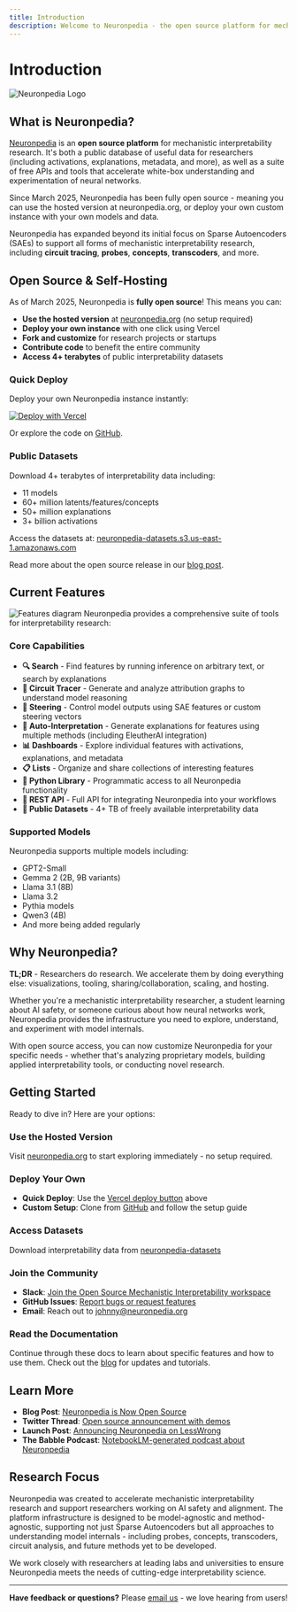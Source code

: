 ```yaml
---
title: Introduction
description: Welcome to Neuronpedia - the open source platform for mechanistic interpretability research
---
```


# Introduction

![Neuronpedia Logo](https://private-user-images.githubusercontent.com/1042066/418222108-9bcea0bf-4fa9-401d-bb7a-d031a4d12636.gif)

## What is Neuronpedia?

[Neuronpedia](https://neuronpedia.org) is an **open source platform** for mechanistic interpretability research. It's both a public database of useful data for researchers (including activations, explanations, metadata, and more), as well as a suite of free APIs and tools that accelerate white-box understanding and experimentation of neural networks.

Since March 2025, Neuronpedia has been fully open source - meaning you can use the hosted version at neuronpedia.org, or deploy your own custom instance with your own models and data.

Neuronpedia has expanded beyond its initial focus on Sparse Autoencoders (SAEs) to support all forms of mechanistic interpretability research, including **circuit tracing**, **probes**, **concepts**, **transcoders**, and more.

## Open Source & Self-Hosting

As of March 2025, Neuronpedia is **fully open source**! This means you can:

- **Use the hosted version** at [neuronpedia.org](https://neuronpedia.org) (no setup required)
- **Deploy your own instance** with one click using Vercel
- **Fork and customize** for research projects or startups
- **Contribute code** to benefit the entire community
- **Access 4+ terabytes** of public interpretability datasets

### Quick Deploy

Deploy your own Neuronpedia instance instantly:

[![Deploy with Vercel](https://vercel.com/button)](https://vercel.com/new/clone?repository-url=https%3A%2F%2Fgithub.com%2Fhijohnnylin%2Fneuronpedia&env=NEXT_PUBLIC_SITE_NAME_VERCEL_DEPLOY&envDescription=***Your%20Custom%20Website%20Name.%20For%20example%3A%20PuppyNeurons***&root-directory=apps/webapp&build-command=npx%20prisma%20generate%20%26%26%20npm%20run%20build%3Ademo&project-name=my-neuronpedia&repository-name=my-neuronpedia&demo-title=Neuronpedia&demo-description=Deploy%20your%20own%20custom%20Neuronpedia%20%F0%9F%9A%80%F0%9F%A7%A0%F0%9F%A7%90&demo-url=https%3A%2F%2Fneuronpedia.org)

Or explore the code on [GitHub](https://github.com/hijohnnylin/neuronpedia).

### Public Datasets

Download 4+ terabytes of interpretability data including:
- 11 models
- 60+ million latents/features/concepts
- 50+ million explanations
- 3+ billion activations

Access the datasets at: [neuronpedia-datasets.s3.us-east-1.amazonaws.com](https://neuronpedia-datasets.s3.us-east-1.amazonaws.com/index.html?prefix=v1)

Read more about the open source release in our [blog post](https://neuronpedia.org/blog/neuronpedia-is-now-open-source).

## Current Features
![Features diagram](https://github.com/AaronBergman/docs/blob/main/images/neuronpedia_features_updated.png)
Neuronpedia provides a comprehensive suite of tools for interpretability research:

### Core Capabilities

- **🔍 Search** - Find features by running inference on arbitrary text, or search by explanations
- **🧭 Circuit Tracer** - Generate and analyze attribution graphs to understand model reasoning
- **🎯 Steering** - Control model outputs using SAE features or custom steering vectors
- **🤖 Auto-Interpretation** - Generate explanations for features using multiple methods (including EleutherAI integration)
- **📊 Dashboards** - Explore individual features with activations, explanations, and metadata
- **📋 Lists** - Organize and share collections of interesting features
- **🐍 Python Library** - Programmatic access to all Neuronpedia functionality
- **🔌 REST API** - Full API for integrating Neuronpedia into your workflows
- **💾 Public Datasets** - 4+ TB of freely available interpretability data

### Supported Models

Neuronpedia supports multiple models including:
- GPT2-Small
- Gemma 2 (2B, 9B variants)
- Llama 3.1 (8B)
- Llama 3.2
- Pythia models
- Qwen3 (4B)
- And more being added regularly

## Why Neuronpedia?

**TL;DR** - Researchers do research. We accelerate them by doing everything else: visualizations, tooling, sharing/collaboration, scaling, and hosting.

Whether you're a mechanistic interpretability researcher, a student learning about AI safety, or someone curious about how neural networks work, Neuronpedia provides the infrastructure you need to explore, understand, and experiment with model internals.

With open source access, you can now customize Neuronpedia for your specific needs - whether that's analyzing proprietary models, building applied interpretability tools, or conducting novel research.

## Getting Started

Ready to dive in? Here are your options:

### Use the Hosted Version
Visit [neuronpedia.org](https://neuronpedia.org) to start exploring immediately - no setup required.

### Deploy Your Own
- **Quick Deploy**: Use the [Vercel deploy button](https://vercel.com/new/clone?repository-url=https%3A%2F%2Fgithub.com%2Fhijohnnylin%2Fneuronpedia) above
- **Custom Setup**: Clone from [GitHub](https://github.com/hijohnnylin/neuronpedia) and follow the setup guide

### Access Datasets
Download interpretability data from [neuronpedia-datasets](https://neuronpedia-datasets.s3.us-east-1.amazonaws.com/index.html?prefix=v1)

### Join the Community
- **Slack**: [Join the Open Source Mechanistic Interpretability workspace](https://join.slack.com/t/opensourcemechanistic/shared_invite/zt-375zalm04-GFd5tdBU1yLKlu_T_JSqZQ)
- **GitHub Issues**: [Report bugs or request features](https://github.com/hijohnnylin/neuronpedia/issues)
- **Email**: Reach out to [johnny@neuronpedia.org](mailto:johnny@neuronpedia.org)

### Read the Documentation
Continue through these docs to learn about specific features and how to use them. Check out the [blog](https://neuronpedia.org/blog) for updates and tutorials.

## Learn More

- **Blog Post**: [Neuronpedia is Now Open Source](https://neuronpedia.org/blog/neuronpedia-is-now-open-source)
- **Twitter Thread**: [Open source announcement with demos](https://x.com/neuronpedia/status/1906793456879775745)
- **Launch Post**: [Announcing Neuronpedia on LessWrong](https://www.lesswrong.com/posts/BaEQoxHhWPrkinmxd/announcing-neuronpedia-as-a-platform-to-accelerate-research)
- **The Babble Podcast**: [NotebookLM-generated podcast about Neuronpedia](https://podcasts.apple.com/us/podcast/the-babble-a-residual-stream-podcast/id1809283401)

## Research Focus

Neuronpedia was created to accelerate mechanistic interpretability research and support researchers working on AI safety and alignment. The platform infrastructure is designed to be model-agnostic and method-agnostic, supporting not just Sparse Autoencoders but all approaches to understanding model internals - including probes, concepts, transcoders, circuit analysis, and future methods yet to be developed.

We work closely with researchers at leading labs and universities to ensure Neuronpedia meets the needs of cutting-edge interpretability science.

---

**Have feedback or questions?** Please [email us](mailto:johnny@neuronpedia.org) - we love hearing from users!
